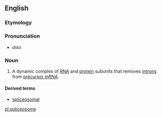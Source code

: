 ==English==


===Etymology===
{{compound|splice|-o-|-some}}

===Pronunciation===

*{{IPA|ˈsplaɪsioʊˌsoʊm}} ''also'' {{IPAchar|ˈsplaɪsəˌsoʊm}}

===Noun===
{{en-noun}}
{{wikipedia}}

#{{genetics}} A dynamic complex of [[RNA]] and [[protein]] subunits that removes [[intron]]s from [[precursor mRNA]].
====Derived terms====
*[[spliceosomal]]

[[pl:spliceosome]]